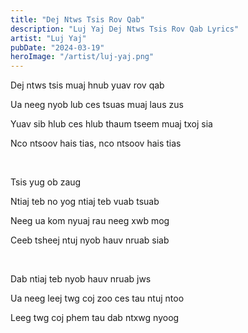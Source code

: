```yaml
---
title: "Dej Ntws Tsis Rov Qab"
description: "Luj Yaj Dej Ntws Tsis Rov Qab Lyrics"
artist: "Luj Yaj"
pubDate: "2024-03-19"
heroImage: "/artist/luj-yaj.png"
---
```


Dej ntws tsis muaj hnub yuav rov qab

Ua neeg nyob lub ces tsuas muaj laus zus

Yuav sib hlub ces hlub thaum tseem muaj txoj sia

Nco ntsoov hais tias, nco ntsoov hais tias

<br />

Tsis yug ob zaug

Ntiaj teb no yog ntiaj teb vuab tsuab

Neeg ua kom nyuaj rau neeg xwb mog

Ceeb tsheej ntuj nyob hauv nruab siab

<br />

Dab ntiaj teb nyob hauv nruab jws

Ua neeg leej twg coj zoo ces tau ntuj ntoo

Leeg twg coj phem tau dab ntxwg nyoog

